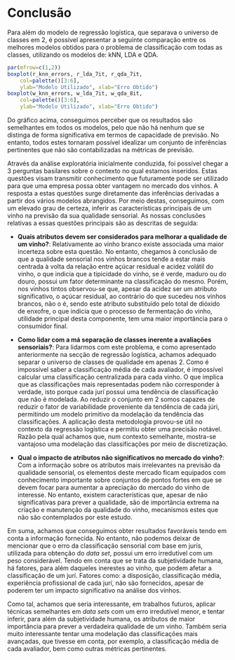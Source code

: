 # Conclusão {#sec:end}

Para além do modelo de regressão logística, que separava o universo de classes em 2, é possível apresentar a seguinte comparação entre os melhores modelos obtidos para o problema de classificação com todas as classes, utilizando os modelos de: kNN, LDA e QDA.

```r
par(mfrow=c(1,2))
boxplot(r_knn_errors, r_lda_7it, r_qda_7it,
    col=palette()[3:6],
    ylab="Modelo Utilizado", xlab="Erro Obtido")
boxplot(w_knn_errors, w_lda_7it, w_qda_8it,
    col=palette()[3:6],
    ylab="Modelo Utilizado", xlab="Erro Obtido")
```

Do gráfico acima, conseguimos perceber que os resultados são semelhantes em todos os modelos, pelo que não há nenhum que se distinga de forma significativa em termos de capacidade de previsão. No entanto, todos estes tornaram possível idealizar um conjunto de inferências pertinentes que não são contabilizadas na métricas de previsão.

Através da análise exploratória inicialmente conduzida, foi possível chegar a 3 perguntas basilares sobre o contexto no qual estamos inseridos. Estas questões visam transmitir conhecimento que futuramente pode ser utilizado para que uma empresa possa obter vantagem no mercado dos vinhos. A resposta a estas questões surge diretamente das inferências derivadas a partir dos vários modelos abrangidos. Por meio destas, conseguimos, com um elevado grau de certeza, inferir as características principais de um vinho na previsão da sua qualidade sensorial. As nossas conclusões relativas a essas questões principais são as descritas de seguida:

* **Quais atributos devem ser considerados para melhorar a qualidade de um vinho?**: Relativamente ao vinho branco existe associada uma maior incerteza sobre esta questão. No entanto, chegamos à conclusão de que a qualidade sensorial nos vinhos brancos tende a estar mais centrada à volta da relação entre açúcar residual e acidez volátil do vinho, o que indicia que a tipicidade do vinho, se é verde, maduro ou do douro, possui um fator determinante na classificação do mesmo. Porém, nos vinhos tintos observou-se que, apesar da acidez ser um atributo significativo, o açúcar residual, ao contrário do que sucedeu nos vinhos brancos, não o é, sendo este atributo substituído pelo total de dióxido de enxofre, o que indicia que o processo de fermentação do vinho, utilidade principal desta componente, tem uma maior importância para o consumidor final.

* **Como lidar com a má separação de classes inerente a avaliações sensoriais?**: Para lidarmos com este problema, e como apresentado anteriormente na secção de regressão logística, achamos adequado separar o universo de classes de qualidade em apenas 2. Como é impossível saber a classificação média de cada avaliador, é impossível calcular uma classificação centralizada para cada vinho. O que implica que as classificações mais representadas podem não corresponder à verdade, isto porque cada jurí possui uma tendência de classificação que não é modelada. Ao reduzir o conjunto em 2 somos capazes de reduzir o fator de variabilidade proveniente da tendência de cada júri, permitindo um modelo primitivo da modelação da tendência das classificações. A aplicação desta metodologia provou-se útil no contexto da regressão logística e permitiu obter uma precisão notável. Razão pela qual achamos que, num contexto semelhante, mostra-se vantajoso uma modelação das classificações por meio de discretização.

* **Qual o impacto de atributos não significativos no mercado do vinho?**: Com a informação sobre os atributos mais irrelevantes na previsão da qualidade sensorial, os elementos deste mercado ficam equipados com conhecimento importante sobre conjuntos de pontos fortes em que se devem focar para aumentar a apreciação do mercado do vinho de interesse. No entanto, existem características que, apesar de não significativas para prever a qualidade, são de importância extrema na criação e manutenção da qualidade do vinho, mecanismos estes que não são contemplados por este estudo.

Em suma, achamos que conseguimos obter resultados favoráveis tendo em conta a informação fornecida. No entanto, não podemos deixar de mencionar que o erro da classificação sensorial com base em jurís, utilizada para obtenção do _data set_, possui um erro irredutível com um peso considerável. Tendo em conta que se trata da subjetividade humana, há fatores, para além daqueles inerestes ao vinho, que podem afetar a classificação de um jurí. Fatores como: a disposição, classificação média, experiência profissional de cada jurí, não são fornecidos, apesar de poderem ter um impacto significativo na análise dos vinhos.

Como tal, achamos que seria interessante, em trabalhos futuros, aplicar técnicas semelhantes em *data sets* com um erro irredutível menor, e tentar inferir, para além da subjetividade humana, os atributos de maior importância para prever a verdadeira qualidade de um vinho. Também seria muito interessante tentar uma modelação das classificações mais avançadas, que tivesse em conta, por exemplo, a classificação média de cada avaliador, bem como outras métricas pertinentes.
